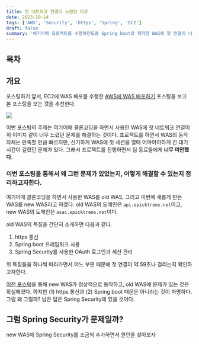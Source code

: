 ```yaml
---
title: 첫 네트워크 연결이 느렸던 이유
date: 2023-10-14
tags: ['AWS', 'Security', 'https', 'Spring', 'EC2']
draft: false
summary: '여기어때 프로젝트를 수행하던도중 Spring boot로 제작한 WAS에 첫 연결이 너무 느린 이유를 찾아보았다.'
---
```


## 목차

<TOCInline toc={props.toc} exclude="목차" toHeading={2} />

## 개요

포스팅하기 앞서, EC2에 WAS 배포를 수행한 [AWS에 WAS 배포하기](/blog/aws/aws-was) 포스팅을 보고 본 포스팅을 보는 것을 추천한다.

<img src="/static/images/project/project-first-connet.png" width={500} />

이번 포스팅의 주제는 여기어때 클론코딩을 하면서 사용한 WAS에 첫 네트워크 연결이 위 이미지 같이 너무 느렸던 문제를 해결하는 것이다. 프로젝트를 하면서 WAS의 동작 자체는 만족할 만큼 빠르지만, 신기하게 WAS에 첫 세션을 열때 어마어마하게 긴 대기시간이 걸렸던 문제가 있다.
그래서 프로젝트를 진행하면서 팀 동료들에게 **너무 미안했다**.

### 이번 포스팅을 통해서 왜 그런 문제가 있었는지, 어떻게 해결할 수 있는지 정리하고자한다.

여기어때 클론코딩을 하면서 사용한 WAS를 old WAS, 그리고 이번에 새롭게 만든 WAS를 new WAS라고 하겠다. old WAS의 도메인은 `api.epicktrees.net`이고, new WAS의 도메인은 `asac.epicktrees.net`이다.

old WAS의 특징을 간단히 소개하면 다음과 같다.

1. https 통신
2. Spring boot 프레임워크 사용
3. Spring Security를 사용한 OAuth 로그인과 세션 관리

위 특징들을 하나씩 따라가면서 어느 부분 때문에 첫 연결이 약 59초나 걸리는지 확인하고자한다.

[이전 포스팅](/blog/aws/aws-was)을 통해 new WAS가 정상적으로 동작하고, old WAS에 문제가 있는 것은 확실해졌다. 하지만 (1) https 통신과 (2) Spring boot 때문은 아니라는 것이 자명하다.
그럼 왜 그럴까? 남은 답은 Spring Security에 있을 것이다.

## 그럼 Spring Security가 문제일까?

new WAS에 Spring Security를 조금씩 추가하면서 원인을 찾아보자
